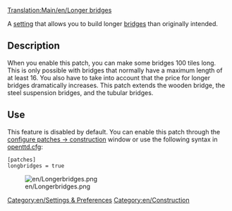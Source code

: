 [[Translation:Main/en/Longer bridges]]
[[Category:en/Settings & Preferences]]
[[Category:en/Construction]]

{{en/Historic|Currently these are two settings: [[Main/en/Advanced Settings/Construction#Maximum bridge length|Maximum bridge length]] & [[Main/en/Advanced Settings/Construction#Maximum tunnel length|Maximum tunnel length]] }} 

A [[Main/en/Advanced Settings|setting]] that allows you to build longer [[Main/en/Bridges|bridges]] than originally intended.

== Description ==
When you enable this patch, you can make some bridges 100 tiles long. This is only possible with bridges that normally have a maximum length of at least 16. You also have to take into account that the price for longer bridges dramatically increases. This patch extends the wooden bridge, the steel suspension bridges, and the tubular bridges.

== Use ==
This feature is disabled by default. You can enable this patch through the [[Main/en/Advanced Settings/Construction#Allow building very long bridges|configure patches -> construction]] window or use the following syntax in [[Main/en/Openttd.cfg|openttd.cfg]]:

 [patches]
 longbridges = true

[[File:en/Longerbridges.png|center]]